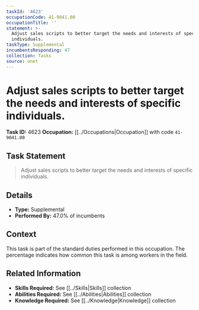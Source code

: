 ```yaml
---
taskId: '4623'
occupationCode: 41-9041.00
occupationTitle: ''
statement: >-
  Adjust sales scripts to better target the needs and interests of specific
  individuals.
taskType: Supplemental
incumbentsResponding: 47
collection: Tasks
source: onet
---
```

# Adjust sales scripts to better target the needs and interests of specific individuals.

**Task ID:** 4623
**Occupation:** [[../Occupations|Occupation]] with code `41-9041.00`

## Task Statement

> Adjust sales scripts to better target the needs and interests of specific individuals.

## Details

- **Type:** Supplemental
- **Performed By:** 47.0% of incumbents

## Context

This task is part of the standard duties performed in this occupation. The percentage indicates how common this task is among workers in the field.

## Related Information

- **Skills Required:** See [[../Skills|Skills]] collection
- **Abilities Required:** See [[../Abilities|Abilities]] collection
- **Knowledge Required:** See [[../Knowledge|Knowledge]] collection
